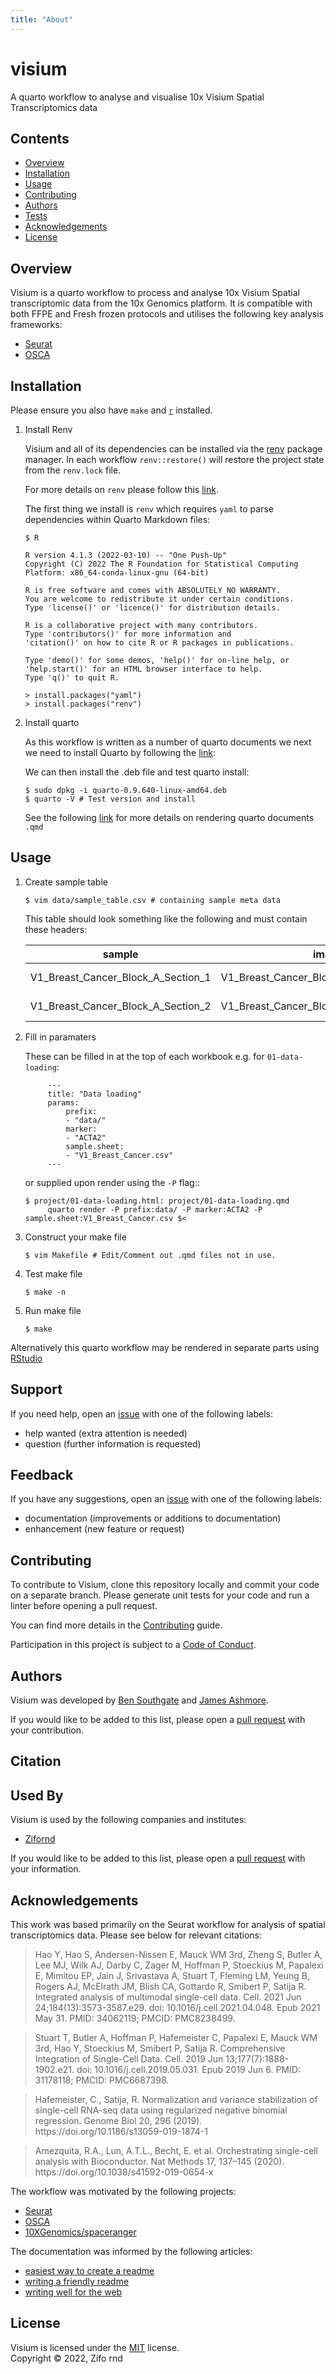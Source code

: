 ```yaml
---
title: "About"
---
```


# visium

A quarto workflow to analyse and visualise 10x Visium Spatial Transcriptomics data 

## Contents

* [Overview](#overview)
* [Installation](#installation)
* [Usage](#usage)
* [Contributing](#contributing)
* [Authors](#authors)
* [Tests](#tests)
* [Acknowledgements](#acknowledgements)
* [License](#license)

## Overview

Visium is a quarto workflow to process and analyse 10x Visium Spatial transcriptomic data from the 10x Genomics platform. It is compatible with both FFPE and Fresh frozen protocols and utilises the following key analysis frameworks:

* [Seurat](https://satijalab.org/seurat/articles/spatial_vignette.html)
* [OSCA](https://github.com/OSCA-source/OSCA)

## Installation

Please ensure you also have `make` and [`r`](https://cran.r-project.org/bin/) installed.

1. Install Renv

   Visium and all of its dependencies can be installed via the [renv](https://rstudio.github.io/renv/articles/renv.html) package manager. In each workflow `renv::restore()` will restore the project state from the `renv.lock` file. 

   For more details on `renv` please follow this [link](https://rstudio.github.io/renv/articles/collaborating.html).

   The first thing we install is `renv` which requires `yaml` to parse dependencies within Quarto Markdown files:

   ```console
   $ R

   R version 4.1.3 (2022-03-10) -- "One Push-Up"
   Copyright (C) 2022 The R Foundation for Statistical Computing
   Platform: x86_64-conda-linux-gnu (64-bit)

   R is free software and comes with ABSOLUTELY NO WARRANTY.
   You are welcome to redistribute it under certain conditions.
   Type 'license()' or 'licence()' for distribution details.

   R is a collaborative project with many contributors.
   Type 'contributors()' for more information and
   'citation()' on how to cite R or R packages in publications.

   Type 'demo()' for some demos, 'help()' for on-line help, or
   'help.start()' for an HTML browser interface to help.
   Type 'q()' to quit R.

   > install.packages("yaml")
   > install.packages("renv")
   ```

2. Install quarto

   As this workflow is written as a number of quarto documents we next we need to install Quarto by following the [link](https://quarto.org/docs/get-started/): 

   We can then install the .deb file and test quarto install:
   
   ```console
   $ sudo dpkg -i quarto-0.9.640-linux-amd64.deb
   $ quarto -V # Test version and install
   ```
   See the following [link](https://quarto.org/docs/get-started/hello/text-editor.html) for more details on rendering quarto documents `.qmd`

## Usage

1. Create sample table

   ```console
   $ vim data/sample_table.csv # containing sample meta data 
   ```

   This table should look something like the following and must contain these headers:

   | sample | image | slide | group | area | index | files | protocol |
   |--------|-------|-------|-------|------|-------|-------|----------|
   | V1_Breast_Cancer_Block_A_Section_1 | V1_Breast_Cancer_Block_A_Section_1_image | V19L29-097 | slide1 | B1 | T1T2-F10 | V1_Breast_Cancer_Block_A_Section_1_filtered_feature_bc_matrix.h5 | FF |
   | V1_Breast_Cancer_Block_A_Section_2 | V1_Breast_Cancer_Block_A_Section_2_image | V19L29-098 | slide2 | B1 | T1T2-H10 | V1_Breast_Cancer_Block_A_Section_2_filtered_feature_bc_matrix.h5 | FF |

2. Fill in paramaters 

   These can be filled in at the top of each workbook e.g. for `01-data-loading`:

   ```console
        ---
        title: "Data loading"
        params:
            prefix:
            - "data/"
            marker:
            - "ACTA2"
            sample.sheet:
            - "V1_Breast_Cancer.csv"
        ---
   ```
   or supplied upon render using the `-P` flag::

   ```console
   $ project/01-data-loading.html: project/01-data-loading.qmd
	    quarto render -P prefix:data/ -P marker:ACTA2 -P sample.sheet:V1_Breast_Cancer.csv $<
   ```

3. Construct your make file

   ```console
   $ vim Makefile # Edit/Comment out .qmd files not in use.
   ```

4. Test make file

   ```console
   $ make -n
   ```

5. Run make file

   ```console
   $ make
   ```

Alternatively this quarto workflow may be rendered in separate parts using [RStudio](https://quarto.org/docs/get-started/hello/rstudio.html)  

## Support

If you need help, open an [issue](https://github.com/zifornd/visium/issues) with one of the following labels:

- help wanted (extra attention is needed)
- question (further information is requested)

## Feedback

If you have any suggestions, open an [issue](https://github.com/zifornd/visium/issues) with one of the following labels:

- documentation (improvements or additions to documentation)
- enhancement (new feature or request)

## Contributing

To contribute to Visium, clone this repository locally and commit your code on a separate branch. Please generate unit tests for your code and run a linter before opening a pull request.

You can find more details in the [Contributing](https://github.com/zifornd/.github/blob/main/CONTRIBUTING.md) guide. 

Participation in this project is subject to a [Code of Conduct](https://github.com/zifornd/.github/blob/main/CODE_OF_CONDUCT.md).

## Authors

Visium was developed by [Ben Southgate](https://github.com/bensouthgate) and [James Ashmore](https://www.github.com/jma1991).

If you would like to be added to this list, please open a [pull request](https://github.com/zifornd/visium/pulls) with your contribution.

## Citation


## Used By

Visium is used by the following companies and institutes:

- [Zifornd](https://www.zifornd.com/)

If you would like to be added to this list, please open a [pull request](https://github.com/zifornd/visium/pulls) with your information.

## Acknowledgements

This work was based primarily on the Seurat workflow for analysis of spatial transcriptomics data. Please see below for relevant citations:

> Hao Y, Hao S, Andersen-Nissen E, Mauck WM 3rd, Zheng S, Butler A, Lee MJ, Wilk AJ, Darby C, Zager M, Hoffman P, Stoeckius M, Papalexi E, Mimitou EP, Jain J, Srivastava A, Stuart T, Fleming LM, Yeung B, Rogers AJ, McElrath JM, Blish CA, Gottardo R, Smibert P, Satija R. Integrated analysis of multimodal single-cell data. Cell. 2021 Jun 24;184(13):3573-3587.e29. doi: 10.1016/j.cell.2021.04.048. Epub 2021 May 31. PMID: 34062119; PMCID: PMC8238499.

> Stuart T, Butler A, Hoffman P, Hafemeister C, Papalexi E, Mauck WM 3rd, Hao Y, Stoeckius M, Smibert P, Satija R. Comprehensive Integration of Single-Cell Data. Cell. 2019 Jun 13;177(7):1888-1902.e21. doi: 10.1016/j.cell.2019.05.031. Epub 2019 Jun 6. PMID: 31178118; PMCID: PMC6687398.

> Hafemeister, C., Satija, R. Normalization and variance stabilization of single-cell RNA-seq data using regularized negative binomial regression. Genome Biol 20, 296 (2019). https://doi.org/10.1186/s13059-019-1874-1

> Amezquita, R.A., Lun, A.T.L., Becht, E. et al. Orchestrating single-cell analysis with Bioconductor. Nat Methods 17, 137–145 (2020). https://doi.org/10.1038/s41592-019-0654-x

The workflow was motivated by the following projects:

- [Seurat](https://satijalab.org/seurat/articles/spatial_vignette.html)
- [OSCA](https://github.com/OSCA-source/OSCA)
- [10XGenomics/spaceranger](https://support.10xgenomics.com/spatial-gene-expression/software/pipelines/latest/what-is-space-ranger)

The documentation was informed by the following articles:

- [easiest way to create a readme](https://readme.so)
- [writing a friendly readme](https://rowanmanning.com/posts/writing-a-friendly-readme/)
- [writing well for the web](https://www.gov.uk/guidance/content-design/writing-for-gov-uk)

## License

Visium is licensed under the [MIT](LICENSE.md) license.  
Copyright &copy; 2022, Zifo rnd
